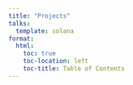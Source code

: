 ```yaml
---
title: "Projects"
talks:
  template: solana
format:
  html:
    toc: true
    toc-location: left
    toc-title: Table of Contents
---
```


